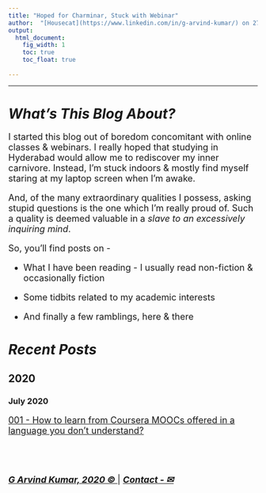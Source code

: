 ```yaml
---
title: "Hoped for Charminar, Stuck with Webinar"
author:  "[Housecat](https://www.linkedin.com/in/g-arvind-kumar/) on 27 July 2020"
output:
  html_document: 
    fig_width: 1
    toc: true
    toc_float: true
  
---
```


----

# ***What's This Blog About?***

<font size=4>

I started this blog out of boredom concomitant with online classes & webinars. I really hoped that studying in Hyderabad would allow me to rediscover my inner carnivore. Instead, I'm stuck indoors & mostly find myself staring at my laptop screen when I'm awake. 

And, of the many extraordinary qualities I possess, asking stupid questions is the one which
I'm really proud of. Such a quality is deemed valuable in a _slave to an excessively inquiring mind_.

So, you'll find posts on -

- What I have been reading - I usually read non-fiction & occasionally fiction

- Some tidbits related to my academic interests

- And finally a few ramblings, here & there

</font>

# ***Recent Posts***

## 2020

### July 2020

<font size=4>

[001 - How to learn from Coursera MOOCs offered in a language you don't understand?](https://octaveone.github.io/mwb/coursera_language_fix.html)

<br>
<br>

[***G Arvind Kumar, 2020 © ***](https://www.linkedin.com/in/g-arvind-kumar/) |  [***Contact - ✉***](mailto:arvind.academic.only@gmail.com)

</font>

